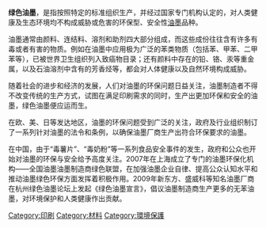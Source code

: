 {{Unreferenced|time=2021-12-25T12:44:14+00:00}}
'''绿色油墨'''，是指按照特定的标准组织生产，并经过国家专门机构认定的，对人类健康及生态环境均不构成威胁或危害的环保型、安全性[[油墨|油墨]]品种。

油墨通常由颜料、连结料、溶剂和助剂四大部分组成，而这些成份往往含有许多有毒或者有害的物质。例如在油墨中应用极为广泛的苯类物质（包括苯、甲苯、二甲苯等），已被世界卫生组织列入致癌物目录；还有颜料中存在的铅、铬、汞等重金属，以及石油溶剂中含有的芳香烃等，都会对人体健康以及自然环境构成威胁。

随着社会的进步和经济的发展，人们对油墨的环保问题日益关注，油墨制造者不得不改变传统的生产方式，试图在满足印刷需求的同时，生产出更加环保和安全的油墨，绿色油墨便应运而生。

在欧、美、日等发达地区，油墨的环保问题受到广泛的关注，政府及行业组织制订了一系列针对油墨的法令和条例，以确保油墨厂商生产出符合环保要求的油墨。

在中国，由于“毒薯片”、“毒奶粉”等一系列食品安全事件的发生，政府和公众也开始对油墨的环保与安全给予高度关注。2007年在上海成立了专门的油墨环保化机构——全国油墨油墨制造商绿色联盟，在加强油墨企业自律、提高公众认知水平和推动油墨绿色环保方面发挥着积极作用。2009年新东方、盛威科等知名油墨厂商在杭州绿色油墨论坛上发起《绿色油墨宣言》，倡议油墨制造商生产更多的无苯油墨，对环境保护和人类健康作出贡献。

[[Category:印刷|Category:印刷]]
[[Category:材料|Category:材料]]
[[Category:環境保護|Category:環境保護]]